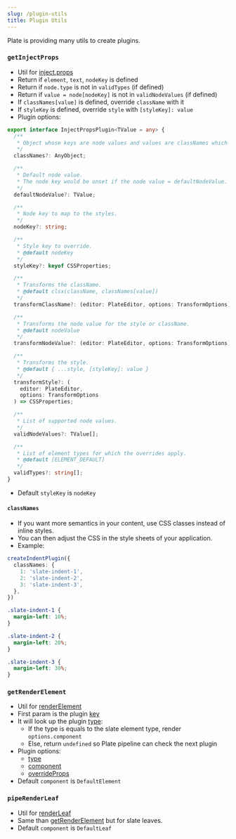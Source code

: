 ```yaml
---
slug: /plugin-utils
title: Plugin Utils
---
```


Plate is providing many utils to create plugins.

### `getInjectProps`

- Util for [inject.props](creating-plugins#overrideprops)
- Return if `element`, `text`, `nodeKey` is defined
- Return if `node.type` is not in `validTypes` (if defined)
- Return if `value = node[nodeKey]` is not in `validNodeValues` (if defined)
- If `classNames[value]` is defined, override `className` with it
- If `styleKey` is defined, override `style` with `[styleKey]: value`
- Plugin options:

```ts
export interface InjectPropsPlugin<TValue = any> {
  /**
   * Object whose keys are node values and values are classNames which will be extended.
   */
  classNames?: AnyObject;

  /**
   * Default node value.
   * The node key would be unset if the node value = defaultNodeValue.
   */
  defaultNodeValue?: TValue;

  /**
   * Node key to map to the styles.
   */
  nodeKey?: string;

  /**
   * Style key to override.
   * @default nodeKey
   */
  styleKey?: keyof CSSProperties;

  /**
   * Transforms the className.
   * @default clsx(className, classNames[value])
   */
  transformClassName?: (editor: PlateEditor, options: TransformOptions) => any;

  /**
   * Transforms the node value for the style or className.
   * @default nodeValue
   */
  transformNodeValue?: (editor: PlateEditor, options: TransformOptions) => TValue;

  /**
   * Transforms the style.
   * @default { ...style, [styleKey]: value }
   */
  transformStyle?: (
    editor: PlateEditor,
    options: TransformOptions
  ) => CSSProperties;

  /**
   * List of supported node values.
   */
  validNodeValues?: TValue[];

  /**
   * List of element types for which the overrides apply.
   * @default [ELEMENT_DEFAULT]
   */
  validTypes?: string[];
}
```
- Default `styleKey` is `nodeKey`

#### `classNames`

- If you want more semantics in your content, use CSS classes instead of inline styles.
- You can then adjust the CSS in the style sheets of your application.
- Example:

```ts
createIndentPlugin({
  classNames: {
    1: 'slate-indent-1',
    2: 'slate-indent-2',
    3: 'slate-indent-3',
  },
})
```

```css
.slate-indent-1 {
  margin-left: 10%;
}

.slate-indent-2 {
  margin-left: 20%;
}

.slate-indent-3 {
  margin-left: 30%;
}
```

### `getRenderElement`

- Util for [renderElement](creating-plugins#renderelement)
- First param is the plugin [key](configuration#plugin-keys)
- It will look up the plugin [type](configuration#type):
  - If the type is equals to the slate element type, render `options.component`
  - Else, return `undefined` so Plate pipeline can check the next plugin
- Plugin options:
  - [type](configuration#type)
  - [component](configuration#component)
  - [overrideProps](configuration#overrideprops)
- Default `component` is `DefaultElement`
   
### `pipeRenderLeaf`

- Util for [renderLeaf](creating-plugins#renderleaf)
- Same than [getRenderElement](plugin-utils#getrenderelement) but for slate leaves.
- Default `component` is `DefaultLeaf`

